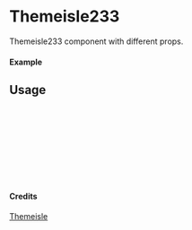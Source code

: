 
<Meta of={Themeisle233} title="Themeisle/Themeisle233" />

# Themeisle233

Themeisle233 component with different props.

#### Example

<Canvas of={Themeisle233.Primary} />

## Usage

```ts
import { Themeisle233 } from "yadl-ui";

const Example = () => {
  return (
      <Themeisle233 />
  );
};

export default Example;
```

#### Credits
[Themeisle](https://themeisle.com/illustrations)
